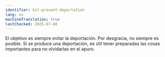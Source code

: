 ```yaml
---
identifier: kit-prevent-deportation
lang: es
machineTranslation: true
lastChecked: 2025-07-08
---
```


<BlockBox identifier="prevent-deportation">
    <Block identifier="deportation-protection" />
</BlockBox>

El objetivo es siempre evitar la deportación. Por desgracia, no siempre es posible. Si se produce una deportación, es útil tener preparadas las cosas importantes para no olvidarlas en el apuro.

